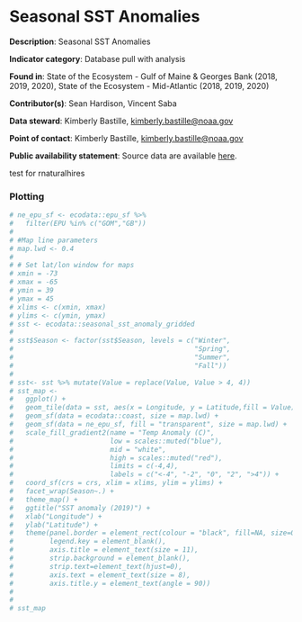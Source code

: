 # Seasonal SST Anomalies

**Description**: Seasonal SST Anomalies

**Indicator category**: Database pull with analysis

**Found in**: State of the Ecosystem - Gulf of Maine & Georges Bank (2018, 2019, 2020), State of the Ecosystem - Mid-Atlantic (2018, 2019, 2020)

**Contributor(s)**: Sean Hardison, Vincent Saba
  
**Data steward**: Kimberly Bastille, <kimberly.bastille@noaa.gov>
  
**Point of contact**: Kimberly Bastille, <kimberly.bastille@noaa.gov>
  
**Public availability statement**: Source data are available [here](https://www.esrl.noaa.gov/psd/data/gridded/data.noaa.oisst.v2.highres.html).


test for rnaturalhires

### Plotting
```{r}
# ne_epu_sf <- ecodata::epu_sf %>% 
#   filter(EPU %in% c("GOM","GB"))
# 
# #Map line parameters
# map.lwd <- 0.4
# 
# # Set lat/lon window for maps
# xmin = -73
# xmax = -65
# ymin = 39
# ymax = 45
# xlims <- c(xmin, xmax)
# ylims <- c(ymin, ymax)
# sst <- ecodata::seasonal_sst_anomaly_gridded 
# 
# sst$Season <- factor(sst$Season, levels = c("Winter",
#                                             "Spring",
#                                             "Summer",
#                                             "Fall"))
# 
# sst<- sst %>% mutate(Value = replace(Value, Value > 4, 4))
# sst_map <- 
#   ggplot() +
#   geom_tile(data = sst, aes(x = Longitude, y = Latitude,fill = Value)) +
#   geom_sf(data = ecodata::coast, size = map.lwd) +
#   geom_sf(data = ne_epu_sf, fill = "transparent", size = map.lwd) +
#   scale_fill_gradient2(name = "Temp Anomaly (C)",
#                        low = scales::muted("blue"),
#                        mid = "white",
#                        high = scales::muted("red"),
#                        limits = c(-4,4), 
#                        labels = c("<-4", "-2", "0", "2", ">4")) +
#   coord_sf(crs = crs, xlim = xlims, ylim = ylims) +
#   facet_wrap(Season~.) +
#   theme_map() +
#   ggtitle("SST anomaly (2019)") +
#   xlab("Longitude") +
#   ylab("Latitude") +
#   theme(panel.border = element_rect(colour = "black", fill=NA, size=0.75),
#         legend.key = element_blank(),
#         axis.title = element_text(size = 11),
#         strip.background = element_blank(),
#         strip.text=element_text(hjust=0),
#         axis.text = element_text(size = 8), 
#         axis.title.y = element_text(angle = 90))
# 
# 
# sst_map 
```


